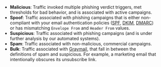 - **Malicious**: Traffic invoked multiple phishing verdict triggers, met thresholds for bad behavior, and is associated with active campaigns.
- **Spoof**: Traffic associated with phishing campaigns that is either non-compliant with your email authentication policies ([SPF](https://www.cloudflare.com/en-gb/learning/dns/dns-records/dns-spf-record/), [DKIM](https://www.cloudflare.com/en-gb/learning/dns/dns-records/dns-dkim-record/), [DMARC](https://www.cloudflare.com/en-gb/learning/dns/dns-records/dns-dmarc-record/)) or has mismatching `Envelope From` and `Header From` values.
- **Suspicious**: Traffic associated with phishing campaigns (and is under further analysis by our automated systems).
- **Spam**: Traffic associated with non-malicious, commercial campaigns.
- **Bulk**: Traffic associated with [Graymail](https://en.wikipedia.org/wiki/Graymail_%28email%29), that fall in between the definitions of spam and suspicious. For example, a marketing email that intentionally obscures its unsubscribe link.